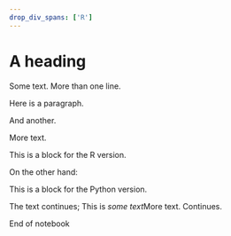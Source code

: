 ```yaml
---
drop_div_spans: ['R']
---
```


# A heading

Some text.
More than one line.

::: {#notebook name="my_notebook"}
Here is a paragraph.

And another.
:::

More text.

::: R
This is a block for the R version.
:::

On the other hand:

::: Python
This is a block for the Python version.
:::

The text continues; [This is *some text*]{#R}[More text]{#Python}.  Continues.

End of notebook
